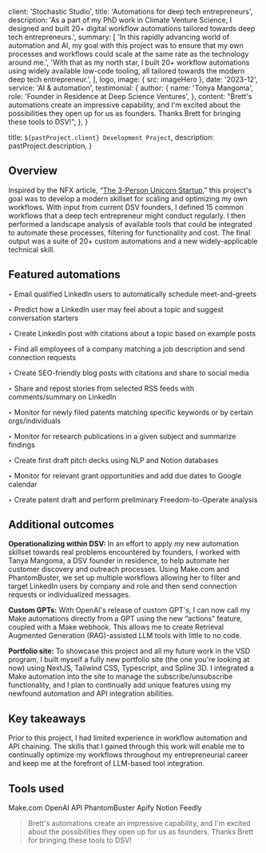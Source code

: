 
  client: 'Stochastic Studio',
  title: 'Automations for deep tech entrepreneurs',
  description:
    'As a part of my PhD work in Climate Venture Science, I designed and built 20+ digital workflow automations tailored towards deep tech entrepreneurs.',
  summary: [
    'In this rapidly advancing world of automation and AI, my goal with this project was to ensure that my own processes and workflows could scale at the same rate as the technology around me.',
    'With that as my north star, I built 20+ workflow automations using widely available low-code tooling, all tailored towards the modern deep tech entrepreneur.',
  ],
  logo,
  image: { src: imageHero },
  date: '2023-12',
  service: 'AI & automation',
  testimonial: {
    author: {
      name: 'Tonya Mangoma',
      role: 'Founder in Residence at Deep Science Ventures',
    },
    content:
      "Brett's automations create an impressive capability, and I'm excited about the possibilities they open up for us as founders. Thanks Brett for bringing these tools to DSV!",
  },
}

  title: `${pastProject.client} Development Project`,
  description: pastProject.description,
}

## Overview

Inspired by the NFX article, “<a href='https://www.nfx.com/post/3-person-unicorn-startup' target='_blank' rel='noreferrer'>The 3-Person Unicorn Startup</a>,” this project's goal was to develop a modern skillset for scaling and optimizing my own workflows. With input from current DSV founders, I defined 15 common workflows that a deep tech entrepreneur might conduct regularly. I then performed a landscape analysis of available tools that could be integrated to automate these processes, filtering for functionality and cost. The final output was a suite of 20+ custom automations and a new widely-applicable technical skill.

## Featured automations

‣ Email qualified LinkedIn users to automatically schedule meet-and-greets

‣ Predict how a LinkedIn user may feel about a topic and suggest conversation starters

‣ Create LinkedIn post with citations about a topic based on example posts

‣ Find all employees of a company matching a job description and send connection requests

‣ Create SEO-friendly blog posts with citations and share to social media

‣ Share and repost stories from selected RSS feeds with comments/summary on LinkedIn

‣ Monitor for newly filed patents matching specific keywords or by certain orgs/individuals

‣ Monitor for research publications in a given subject and summarize findings

‣ Create first draft pitch decks using NLP and Notion databases

‣ Monitor for relevant grant opportunities and add due dates to Google calendar

‣ Create patent draft and perform preliminary Freedom-to-Operate analysis

## Additional outcomes

<strong>Operationalizing within DSV:</strong> In an effort to apply my new automation
skillset towards real problems encountered by founders, I worked with Tanya Mangoma,
a DSV founder in residence, to help automate her customer discovery and outreach
processes. Using Make.com and PhantomBuster, we set up multiple workflows allowing
her to filter and target LinkedIn users by company and role and then send connection
requests or individualized messages.

<strong>Custom GPTs:</strong> With OpenAI's release of custom GPT's, I can now call
my Make automations directly from a GPT using the new “actions” feature, coupled
with a Make webhook. This allows me to create Retrieval Augmented Generation (RAG)-assisted
LLM tools with little to no code.

<strong>Portfolio site:</strong> To showcase this project and all my future work
in the VSD program, I built myself a fully new portfolio site (the one you're looking
at now) using NextJS, Tailwind CSS, Typescript, and Spline 3D. I integrated a Make
automation into the site to manage the subscribe/unsubscribe functionality, and I
plan to continually add unique features using my newfound automation and API integration
abilities.

## Key takeaways

Prior to this project, I had limited experience in workflow automation and API chaining. The skills that I gained through this work will enable me to continually optimize my workflows throughout my entrepreneurial career and keep me at the forefront of LLM-based tool integration.

## Tools used

<TagList>
  <TagListItem>Make.com</TagListItem>
  <TagListItem>OpenAI API</TagListItem>
  <TagListItem>PhantomBuster</TagListItem>
  <TagListItem>Apify</TagListItem>
  <TagListItem>Notion</TagListItem>
  <TagListItem>Feedly</TagListItem>
</TagList>

<Blockquote
  author={{
    name: 'Tanya Mangoma',
    role: 'Founder in Residence at Deep Science Ventures',
  }}
>
  Brett&apos;s automations create an impressive capability, and I&apos;m excited
  about the possibilities they open up for us as founders. Thanks Brett for
  bringing these tools to DSV!
</Blockquote>

<StatList>
  <StatListItem value="20+" label="automation created" />
  <StatListItem value="5" label="custom GPTs built" />
  <StatListItem value=">10" label="APIs integrated" />
</StatList>

